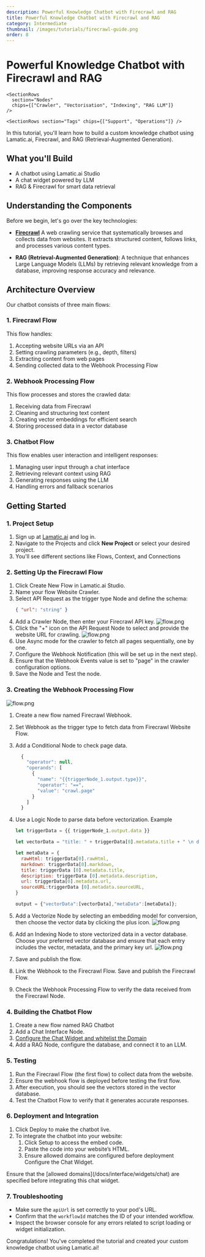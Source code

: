 ```yaml
---
description: Powerful Knowledge Chatbot with Firecrawl and RAG
title: Powerful Knowledge Chatbot with Firecrawl and RAG
category: Intermediate
thumbnail: /images/tutorials/firecrawl-guide.png
order: 8
---
```



# Powerful Knowledge Chatbot with Firecrawl and RAG

<div className="grid md:grid-cols-1 gap-2 mb-8">
  <div className="">
    <SectionRows section="Difficulty Level" chips={["Intermediate"]} />

    <SectionRows
      section="Nodes"
      chips={["Crawler", "Vectorisation", "Indexing", "RAG LLM"]}
    />

    <SectionRows section="Tags" chips={["Support", "Operations"]} />

  </div>
</div>

In this tutorial, you'll learn how to build a custom knowledge chatbot using Lamatic.ai, Firecrawl, and RAG (Retrieval-Augmented Generation).

## What you'll Build

- A chatbot using Lamatic.ai Studio
- A chat widget powered by LLM
- RAG & Firecrawl for smart data retrieval

## Understanding the Components

Before we begin, let's go over the key technologies:

- **[Firecrawl](https://www.firecrawl.dev/)** A web crawling service that systematically browses and collects data from websites. It extracts structured content, follows links, and processes various content types.

- **RAG (Retrieval-Augmented Generation)**: A technique that enhances Large Language Models (LLMs) by retrieving relevant knowledge from a database, improving response accuracy and relevance.

## Architecture Overview

Our chatbot consists of three main flows:

### 1. Firecrawl Flow

This flow handles:

1. Accepting website URLs via an API
1. Setting crawling parameters (e.g., depth, filters)
1. Extracting content from web pages
1. Sending collected data to the Webhook Processing Flow

### 2. Webhook Processing Flow

This flow processes and stores the crawled data:

1. Receiving data from Firecrawl
1. Cleaning and structuring text content
1. Creating vector embeddings for efficient search
1. Storing processed data in a vector database

### 3. Chatbot Flow

This flow enables user interaction and intelligent responses:

1. Managing user input through a chat interface
1. Retrieving relevant context using RAG
1. Generating responses using the LLM
1. Handling errors and fallback scenarios

## Getting Started

### 1. Project Setup

1. Sign up at [Lamatic.ai](https://lamatic.ai/) and log in.
1. Navigate to the Projects and click **New Project** or select your desired project.
1. You'll see different sections like Flows, Context, and Connections

### 2. Setting Up the Firecrawl Flow

1. Click Create New Flow in Lamatic.ai Studio.
1. Name your flow Website Crawler.
1. Select API Request as the trigger type Node and define the schema:
   ```json
   { "url": "string" }
   ```
1. Add a Crawler Node, then enter your Firecrawl API key.
   ![flow.png](./img/chatbot-firecrawl/firecrawl-1.webp)
1. Click the "+" icon on the API Request Node to select and provide the website URL for crawling.
   ![flow.png](./img/chatbot-firecrawl/firecrawl-2.webp)
1. Use Async mode for the crawler to fetch all pages sequentially, one by one.
1. Configure the Webhook Notification (this will be set up in the next step).
1. Ensure that the Webhook Events value is set to "page" in the crawler configuration options.
1. Save the Node and Test the node.

### 3. Creating the Webhook Processing Flow

![flow.png](./img/chatbot-firecrawl/firecrawl-3.webp)

1.  Create a new flow named Firecrawl Webhook.
1.  Set Webhook as the trigger type to fetch data from Firecrawl Website Flow.
1.  Add a Conditional Node to check page data.
    ```js
      {
        "operator": null,
        "operands": [
          {
            "name": "{{triggerNode_1.output.type}}",
            "operator": "==",
            "value": "crawl.page"
          }
        ]
      }
    ```
1.  Use a Logic Node to parse data before vectorization.
    Example

    ```js
    let triggerData = {{ triggerNode_1.output.data }}

    let vectorData = "title: " + triggerData[0].metadata.title + " \n description: " + triggerData[0].metadata.description + " \n url: " + triggerData[0].metadata.url + " \n sourceURL: " + triggerData[0].metadata.sourceURL + " \n markdown: " + triggerData[0].markdown

    let metaData = {
      rawHtml: triggerData[0].rawHtml,
      markdown: triggerData[0].markdown,
      title: triggerData [0].metadata.title,
      description: triggerData [0].metadata.description,
      url: triggerData[0].metadata.url,
      sourceURL:triggerData [0].metadata.sourceURL,
    }

    output = {"vectorData":[vectorData],"metaData":[metaData]};
    ```

1.  Add a Vectorize Node by selecting an embedding model for conversion, then choose the vector data by clicking the plus icon.
    ![flow.png](./img/chatbot-firecrawl/firecrawl-4.webp)
1.  Add an Indexing Node to store vectorized data in a vector database. Choose your preferred vector database and ensure that each entry includes the vector, metadata, and the primary key url.
    ![flow.png](./img/chatbot-firecrawl/firecrawl-5.webp)
1.  Save and publish the flow.
1.  Link the Webhook to the Firecrawl Flow. Save and publish the Firecrawl Flow.
1.  Check the Webhook Processing Flow to verify the data received from the Firecrawl Node.

### 4. Building the Chatbot Flow

1. Create a new flow named RAG Chatbot 
1. Add a Chat Interface Node.
  1. [Configure the Chat Widget and whitelist the Domain](/docs/interface/widgets/chat)
1. Add a RAG Node, configure the database, and connect it to an LLM.

### 5. Testing
1. Run the Firecrawl Flow (the first flow) to collect data from the website.
1. Ensure the webhook flow is deployed before testing the first flow.
1. After execution, you should see the vectors stored in the vector database.
1. Test the Chatbot Flow to verify that it generates accurate responses.

### 6. Deployment and Integration

1. Click Deploy to make the chatbot live.
1. To integrate the chatbot into your website:
   1. Click Setup to access the embed code.
   1. Paste the code into your website’s HTML.
   1. Ensure allowed domains are configured before deployment Configure the Chat Widget.

<Callout>
Ensure that the [allowed domains](/docs/interface/widgets/chat) are specified before integrating this chat widget.
</Callout>
<br/>

### 7. Troubleshooting
- Make sure the `apiUrl` is set correctly to your pod's URL.
- Confirm that the `workflowId` matches the ID of your intended workflow.
- Inspect the browser console for any errors related to script loading or widget initialization.

Congratulations! You've completed the tutorial and created your custom knowledge chatbot using Lamatic.ai!
